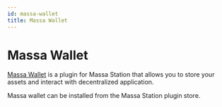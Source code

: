 ```yaml
---
id: massa-wallet
title: Massa Wallet
---
```


# Massa Wallet

[Massa Wallet](https://github.com/massalabs/station-massa-wallet) is a plugin for Massa Station that allows you to
store your assets and interact with decentralized application.

Massa wallet can be installed from the Massa Station plugin store.
